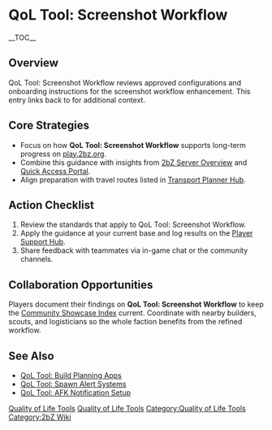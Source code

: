{{Short description|QoL Tool: Screenshot Workflow reviews approved configurations and onboarding instructions for the screenshot workflow enhancement}}
= QoL Tool: Screenshot Workflow =
{{2bZ Navbox}}
__TOC__

== Overview ==
QoL Tool: Screenshot Workflow reviews approved configurations and onboarding instructions
for the screenshot workflow enhancement. This entry links back to [[Category:Quality of
Life Tools|Quality of Life Tools]] for additional context.

== Core Strategies ==
* Focus on how '''QoL Tool: Screenshot Workflow''' supports long-term progress on [[play.2bz.org]].
* Combine this guidance with insights from [[2bZ Server Overview]] and [[Quick Access Portal]].
* Align preparation with travel routes listed in [[Transport Planner Hub]].

== Action Checklist ==
# Review the [[Category:Quality of Life Tools|Quality of Life Tools]] standards that apply to QoL Tool: Screenshot Workflow.
# Apply the guidance at your current base and log results on the [[Player Support Hub]].
# Share feedback with teammates via in-game chat or the community channels.

== Collaboration Opportunities ==
Players document their findings on '''QoL Tool: Screenshot Workflow''' to keep the
[[Community Showcase Index]] current. Coordinate with nearby builders, scouts, and
logisticians so the whole faction benefits from the refined workflow.

== See Also ==
* [[QoL Tool: Build Planning Apps]]
* [[QoL Tool: Spawn Alert Systems]]
* [[QoL Tool: AFK Notification Setup]]

[[Category:Quality of Life Tools]]
[[Category:2bZ Wiki]]

